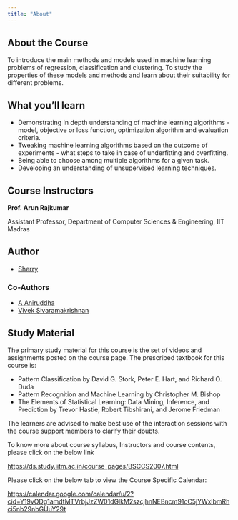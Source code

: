 ```yaml
---
title: "About"
---
```


## About the Course
To introduce the main methods and models used in machine learning problems of regression, classification and clustering. To study the properties of these models and methods and learn about their suitability for different problems.

## What you'll learn
* Demonstrating In depth understanding of machine learning algorithms - model, objective or loss function, optimization algorithm and evaluation criteria.
* Tweaking machine learning algorithms based on the outcome of experiments - what steps to take in case of underfitting and overfitting.
* Being able to choose among multiple algorithms for a given task.
* Developing an understanding of unsupervised learning techniques.

## Course Instructors

**Prof. Arun Rajkumar**

Assistant Professor, Department of Computer Sciences & Engineering, IIT Madras

## Author

* [Sherry](https://discourse.onlinedegree.iitm.ac.in/u/sherry)

### Co-Authors

* [A Aniruddha](https://discourse.onlinedegree.iitm.ac.in/u/alape_aniruddha)
* [Vivek Sivaramakrishnan](https://discourse.onlinedegree.iitm.ac.in/u/vivekthegreat1)

## Study Material

The primary study material for this course is the set of videos and assignments posted on the course page. The prescribed textbook for this course is: 

* Pattern Classification by David G. Stork, Peter E. Hart, and Richard O. Duda
* Pattern Recognition and Machine Learning by Christopher M. Bishop
* The Elements of Statistical Learning: Data Mining, Inference, and Prediction by Trevor Hastie, Robert Tibshirani, and Jerome Friedman

The learners are advised to make best use of the interaction sessions with the course support members to clarify their doubts. 

To know more about course syllabus, Instructors and course contents, please click on the below link

[https://ds.study.iitm.ac.in/course_pages/BSCCS2007.html](https://onlinedegree.iitm.ac.in/course_pages/BSCCS2007.html)

Please click on the below tab to view the Course Specific Calendar:

[https://calendar.google.com/calendar/u/2?cid=Y19vODg1amdtMTVrbjJzZW01dGlkM2szcjhnNEBncm91cC5jYWxlbmRhci5nb29nbGUuY29t](https://calendar.google.com/calendar/u/2?cid=Y19vODg1amdtMTVrbjJzZW01dGlkM2szcjhnNEBncm91cC5jYWxlbmRhci5nb29nbGUuY29t)
